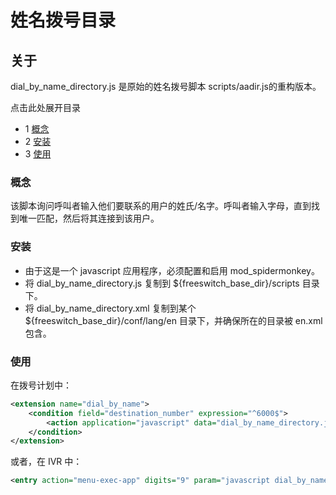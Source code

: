 # 姓名拨号目录

## 关于

dial_by_name_directory.js 是原始的姓名拨号脚本 scripts/aadir.js的重构版本。

点击此处展开目录

* 1 [概念](#concept)
* 2 [安装](#installation)
* 3 [使用](#usage)

### 概念

该脚本询问呼叫者输入他们要联系的用户的姓氏/名字。呼叫者输入字母，直到找到唯一匹配，然后将其连接到该用户。

### 安装

* 由于这是一个 javascript 应用程序，必须配置和启用 mod_spidermonkey。
* 将 dial_by_name_directory.js 复制到 ${freeswitch_base_dir}/scripts 目录下。
* 将 dial_by_name_directory.xml 复制到某个 ${freeswitch_base_dir}/conf/lang/en 目录下，并确保所在的目录被 en.xml 包含。

### 使用

在拨号计划中：

```xml
<extension name="dial_by_name">
	<condition field="destination_number" expression="^6000$">
		<action application="javascript" data="dial_by_name_directory.js" />
	</condition>
</extension>
```

或者，在 IVR 中：

```xml
<entry action="menu-exec-app" digits="9" param="javascript dial_by_name_directory.js"/>
```